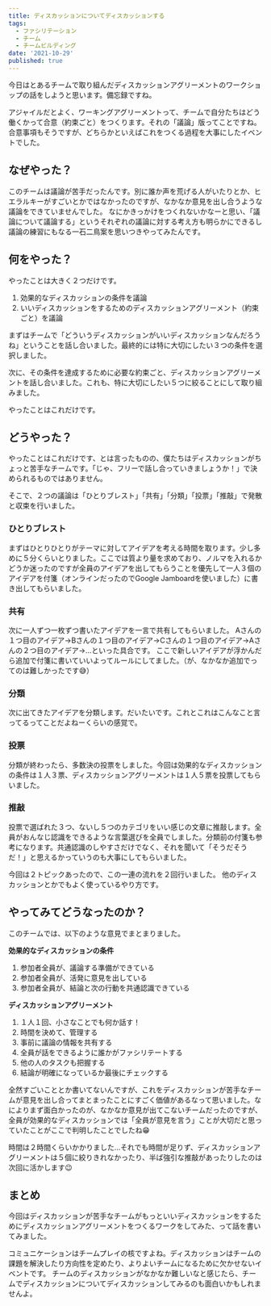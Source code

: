 ```yaml
---
title: ディスカッションについてディスカッションする
tags:
  - ファシリテーション
  - チーム
  - チームビルディング
date: '2021-10-29'
published: true
---
```


今日はとあるチームで取り組んだディスカッションアグリーメントのワークショップの話をしようと思います。備忘録ですね。

アジャイルだとよく、ワーキングアグリーメントって、チームで自分たちはどう働くかって合意（約束ごと）をつくります。それの「議論」版ってことですね。合意事項もそうですが、どちらかといえばこれをつくる過程を大事にしたイベントでした。

## なぜやった？

このチームは議論が苦手だったんです。別に誰か声を荒げる人がいたりとか、ヒエラルキーがすごいとかではなかったのですが、なかなか意見を出し合うような議論をできていませんでした。
なにかきっかけをつくれないかなーと思い、「議論について議論する」というそれぞれの議論に対する考え方も明らかにできるし議論の練習にもなる一石二鳥案を思いつきやってみたんです。

## 何をやった？

やったことは大きく２つだけです。

1. 効果的なディスカッションの条件を議論
2. いいディスカッションをするためのディスカッションアグリーメント（約束ごと）を議論

まずはチームで「どういうディスカッションがいいディスカッションなんだろうね」ということを話し合いました。最終的には特に大切にしたい３つの条件を選択しました。

次に、その条件を達成するために必要な約束ごと、ディスカッションアグリーメントを話し合いました。これも、特に大切にしたい５つに絞ることにして取り組みました。

やったことはこれだけです。

## どうやった？

やったことはこれだけです、とは言ったものの、僕たちはディスカッションがちょっと苦手なチームです。「じゃ、フリーで話し合っていきましょうか！」で決められるものではありません。

そこで、２つの議論は「ひとりブレスト」「共有」「分類」「投票」「推敲」で発散と収束を行いました。

### ひとりブレスト

まずはひとりひとりがテーマに対してアイデアを考える時間を取ります。少し多めに５分くらいとりました。ここでは質より量を求めており、ノルマを入れるかどうか迷ったのですが全員のアイデアを出してもらうことを優先して一人３個のアイデアを付箋（オンラインだったのでGoogle Jamboardを使いました）に書き出してもらいました。

### 共有

次に一人ずつ一枚ずつ書いたアイデアを一言で共有してもらいました。
Aさんの１つ目のアイデア→Bさんの１つ目のアイデア→Cさんの１つ目のアイデア→Aさんの２つ目のアイデア→...といった具合です。
ここで新しいアイデアが浮かんだら追加で付箋に書いていいよってルールにしてました。（が、なかなか追加でってのは難しかったです😅）

### 分類

次に出てきたアイデアを分類します。だいたいです。これとこれはこんなこと言ってるってことだよねーくらいの感覚で。

### 投票

分類が終わったら、多数決の投票をしました。今回は効果的なディスカッションの条件は１人３票、ディスカッションアグリーメントは１人５票を投票してもらいました。

### 推敲

投票で選ばれた３つ、ないし５つのカテゴリをいい感じの文章に推敲します。全員がおんなじ認識をできるような言葉選びを全員でしました。分類前の付箋も参考になります。共通認識のしやすさだけでなく、それを聞いて「そうだそうだ！」と思えるかっていうのも大事にしてもらいました。

今回は２トピックあったので、この一連の流れを２回行いました。
他のディスカッションとかでもよく使っているやり方です。

## やってみてどうなったのか？

このチームでは、以下のような意見でまとまりました。

**効果的なディスカッションの条件**

1. 参加者全員が、議論する準備ができている
2. 参加者全員が、活発に意見を出している
3. 参加者全員が、結論と次の行動を共通認識できている

**ディスカッションアグリーメント**

1. １人１回、小さなことでも何か話す！
2. 時間を決めて、管理する
3. 事前に議論の情報を共有する
4. 全員が話をできるように誰かがファシリテートする
5. 他の人のタスクも把握する
6. 結論が明確になっているか最後にチェックする

全然すごいこととか書いてないんですが、これをディスカッションが苦手なチームが意見を出し合ってまとまったことにすごく価値があるなって思いました。なによりまず面白かったのが、なかなか意見が出てこないチームだったのですが、全員が効果的なディスカッションでは「全員が意見を言う」ことが大切だと思っていたことがここで判明したことでしたね😁

時間は２時間くらいかかりました...それでも時間が足りず、ディスカッションアグリーメントは５個に絞りきれなかったり、半ば強引な推敲があったりしたのは次回に活かします😉

## まとめ

今回はディスカッションが苦手なチームがもっといいディスカッションをするためにディスカッションアグリーメントをつくるワークをしてみた、って話を書いてみました。

コミュニケーションはチームプレイの核ですよね。ディスカッションはチームの課題を解決したり方向性を定めたり、よりよいチームになるために欠かせないイベントです。
チームのディスカッションがなかなか難しいなと感じたら、チームでディスカッションについてディスカッションしてみるのも面白いかもしれませんよ。
